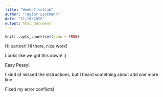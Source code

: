 ```yaml
---
title: "Week-7-collab"
author: "Taylor Lockmann"
date: "11/16/2020"
output: html_document
---
```


```r
knitr::opts_chunk$set(echo = TRUE)
```

Hi partner!
Hi there, nice work!

Looks like we got this down! :)

Easy Peasy!


I kind of missed the instructions, but I heard something about add one more line

Fixed my error conflicts!